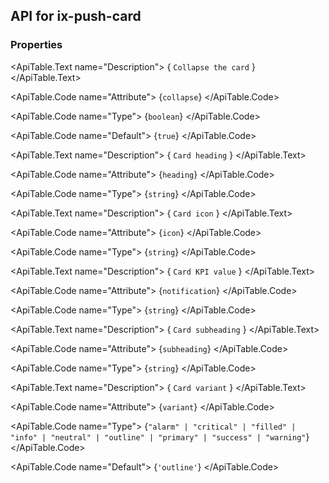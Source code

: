 
## API for ix-push-card

### Properties

<ApiTable id="property-collapse">
  <ApiTable.PropertyHeader name="collapse" singleFramework="">
  </ApiTable.PropertyHeader>

  <ApiTable.Text name="Description">
    { `Collapse the card` }
  </ApiTable.Text>

  <ApiTable.Code name="Attribute">
    {`collapse`}
  </ApiTable.Code>

  <ApiTable.Code name="Type">
   {`boolean`}
  </ApiTable.Code>

  <ApiTable.Code name="Default">
    {`true`}
  </ApiTable.Code>

</ApiTable>
<ApiTable id="property-heading">
  <ApiTable.PropertyHeader name="heading" singleFramework="">
  </ApiTable.PropertyHeader>

  <ApiTable.Text name="Description">
    { `Card heading` }
  </ApiTable.Text>

  <ApiTable.Code name="Attribute">
    {`heading`}
  </ApiTable.Code>

  <ApiTable.Code name="Type">
   {`string`}
  </ApiTable.Code>


</ApiTable>
<ApiTable id="property-icon">
  <ApiTable.PropertyHeader name="icon" singleFramework="">
  </ApiTable.PropertyHeader>

  <ApiTable.Text name="Description">
    { `Card icon` }
  </ApiTable.Text>

  <ApiTable.Code name="Attribute">
    {`icon`}
  </ApiTable.Code>

  <ApiTable.Code name="Type">
   {`string`}
  </ApiTable.Code>


</ApiTable>
<ApiTable id="property-notification">
  <ApiTable.PropertyHeader name="notification" singleFramework="">
  </ApiTable.PropertyHeader>

  <ApiTable.Text name="Description">
    { `Card KPI value` }
  </ApiTable.Text>

  <ApiTable.Code name="Attribute">
    {`notification`}
  </ApiTable.Code>

  <ApiTable.Code name="Type">
   {`string`}
  </ApiTable.Code>


</ApiTable>
<ApiTable id="property-subheading">
  <ApiTable.PropertyHeader name="subheading" singleFramework="">
  </ApiTable.PropertyHeader>

  <ApiTable.Text name="Description">
    { `Card subheading` }
  </ApiTable.Text>

  <ApiTable.Code name="Attribute">
    {`subheading`}
  </ApiTable.Code>

  <ApiTable.Code name="Type">
   {`string`}
  </ApiTable.Code>


</ApiTable>
<ApiTable id="property-variant">
  <ApiTable.PropertyHeader name="variant" singleFramework="">
  </ApiTable.PropertyHeader>

  <ApiTable.Text name="Description">
    { `Card variant` }
  </ApiTable.Text>

  <ApiTable.Code name="Attribute">
    {`variant`}
  </ApiTable.Code>

  <ApiTable.Code name="Type">
   {`"alarm" | "critical" | "filled" | "info" | "neutral" | "outline" | "primary" | "success" | "warning"`}
  </ApiTable.Code>

  <ApiTable.Code name="Default">
    {`'outline'`}
  </ApiTable.Code>

</ApiTable>



